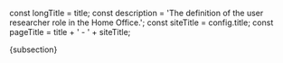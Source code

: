


const longTitle = title;
const description = 'The definition of the user researcher role in the Home Office.';
const siteTitle = config.title;
const pageTitle = title + ' - ' + siteTitle;

<SubsectionWrap>
  <head>
    <title>{pageTitle}</title>
    <meta name="description" content={description} />
    <meta name="og:title" content={title} />
    <meta name="og:description" content={description} />
  </head>
  <span className="govuk-caption-xl">{subsection}</span>
  <Markdown />
</SubsectionWrap>
